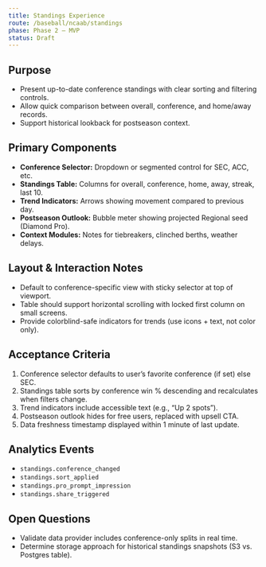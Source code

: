 ```yaml
---
title: Standings Experience
route: /baseball/ncaab/standings
phase: Phase 2 – MVP
status: Draft
---
```


## Purpose
- Present up-to-date conference standings with clear sorting and filtering controls.
- Allow quick comparison between overall, conference, and home/away records.
- Support historical lookback for postseason context.

## Primary Components
- **Conference Selector:** Dropdown or segmented control for SEC, ACC, etc.
- **Standings Table:** Columns for overall, conference, home, away, streak, last 10.
- **Trend Indicators:** Arrows showing movement compared to previous day.
- **Postseason Outlook:** Bubble meter showing projected Regional seed (Diamond Pro).
- **Context Modules:** Notes for tiebreakers, clinched berths, weather delays.

## Layout & Interaction Notes
- Default to conference-specific view with sticky selector at top of viewport.
- Table should support horizontal scrolling with locked first column on small screens.
- Provide colorblind-safe indicators for trends (use icons + text, not color only).

## Acceptance Criteria
1. Conference selector defaults to user’s favorite conference (if set) else SEC.
2. Standings table sorts by conference win % descending and recalculates when filters change.
3. Trend indicators include accessible text (e.g., “Up 2 spots”).
4. Postseason outlook hides for free users, replaced with upsell CTA.
5. Data freshness timestamp displayed within 1 minute of last update.

## Analytics Events
- `standings.conference_changed`
- `standings.sort_applied`
- `standings.pro_prompt_impression`
- `standings.share_triggered`

## Open Questions
- Validate data provider includes conference-only splits in real time.
- Determine storage approach for historical standings snapshots (S3 vs. Postgres table).

